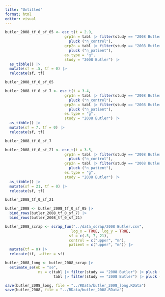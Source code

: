 ```yaml
---
title: "Untitled"
format: html
editor: visual
---
```


```r
butler_2008_tf_0_sf_05 <- esc_t(t = 2.9, 
                           grp1n = tabl |> filter(study == "2008 Butler") |> 
                             pluck ("n_control"), 
                           grp2n = tabl |> filter(study == "2008 Butler") |> 
                             pluck ("n_patient"), 
                           es.type = "g", 
                           study = "2008 Butler") |> 
  as_tibble() |> 
  mutate(sf = .5, tf = 0) |> 
  relocate(sf, tf)

butler_2008_tf_0_sf_05
```

```r
butler_2008_tf_0_sf_7 <- esc_t(t = 3.4, 
                           grp1n = tabl |> filter(study == "2008 Butler") |> 
                             pluck ("n_control"), 
                           grp2n = tabl |> filter(study == "2008 Butler") |> 
                             pluck ("n_patient"), 
                           es.type = "g", 
                           study = "2008 Butler") |> 
  as_tibble() |> 
  mutate(sf = 7, tf = 0) |> 
  relocate(sf, tf)

butler_2008_tf_0_sf_7
```

```r
butler_2008_tf_0_sf_21 <- esc_t(t = 3.5, 
                           grp1n = tabl |> filter(study == "2008 Butler") |> 
                             pluck ("n_control"), 
                           grp2n = tabl |> filter(study == "2008 Butler") |> 
                             pluck ("n_patient"), 
                           es.type = "g", 
                           study = "2008 Butler") |> 
  as_tibble() |> 
  mutate(sf = 21, tf = 0) |> 
  relocate(sf, tf)

butler_2008_tf_0_sf_21
```

```r
butler_2008 <- butler_2008_tf_0_sf_05 |> 
  bind_rows(butler_2008_tf_0_sf_7) |> 
  bind_rows(butler_2008_tf_0_sf_21)
```

```r
butler_2008_scrap <- scrap_fun("../data_scrap/2008 Butler.csv",
                              log_x = TRUE, log_y = TRUE,
                             sf = c(.5, 7, 21), 
                             control = c("upper", "m"), 
                             patient = c("upper", "m")) |> 
  mutate(tf = 0) |> 
  relocate(tf, .after = sf)
```

```r
butler_2008_long <- butler_2008_scrap |> 
  estimate_se(eb = "se", 
               ns = c(tabl |> filter(study == "2008 Butler") |> pluck ("n_control"), 
                      tabl |> filter(study == "2008 Butler") |> pluck ("n_patient")))

```

```r
save(butler_2008_long, file = "../RData/butler_2008_long.RData")
save(butler_2008, file = "../RData/butler_2008.RData")
```

